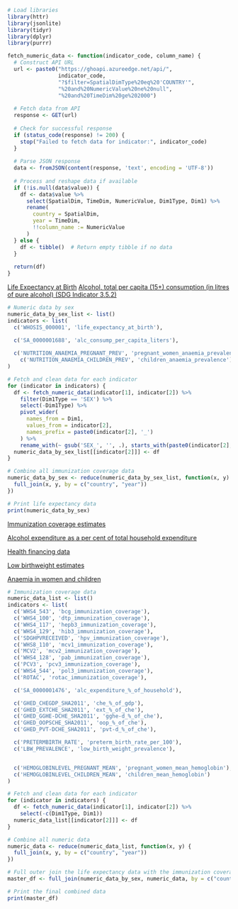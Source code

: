 ```r
# Load libraries
library(httr)    
library(jsonlite) 
library(tidyr)   
library(dplyr)   
library(purrr)
```


```r
fetch_numeric_data <- function(indicator_code, column_name) {
  # Construct API URL
  url <- paste0("https://ghoapi.azureedge.net/api/",
                indicator_code, 
                "?$filter=SpatialDimType%20eq%20'COUNTRY'",
                "%20and%20NumericValue%20ne%20null",
                "%20and%20TimeDim%20ge%202000")
  
  # Fetch data from API
  response <- GET(url)
  
  # Check for successful response
  if (status_code(response) != 200) {
    stop("Failed to fetch data for indicator:", indicator_code)
  }
  
  # Parse JSON response
  data <- fromJSON(content(response, 'text', encoding = 'UTF-8'))
  
  # Process and reshape data if available
  if (!is.null(data$value)) {
    df <- data$value %>%
      select(SpatialDim, TimeDim, NumericValue, Dim1Type, Dim1) %>%
      rename(
        country = SpatialDim,
        year = TimeDim,
        !!column_name := NumericValue
      )
  } else {
    df <- tibble()  # Return empty tibble if no data
  }
  
  return(df)
}
```


[Life Expectancy at Birth](https://www.who.int/data/gho/data/indicators/indicator-details/GHO/life-expectancy-at-birth-(years))
[Alcohol, total per capita (15+) consumption (in litres of pure alcohol) (SDG Indicator 3.5.2)](https://www.who.int/data/gho/data/indicators/indicator-details/GHO/total-(recorded-unrecorded)-alcohol-per-capita-(15-)-consumption)
```r
# Numeric data by sex
numeric_data_by_sex_list <- list()
indicators <- list(
  c('WHOSIS_000001', 'life_expectancy_at_birth'),
  
  c('SA_0000001688', 'alc_consump_per_capita_liters'),

  c('NUTRITION_ANAEMIA_PREGNANT_PREV', 'pregnant_women_anaemia_prevalence'),
    c('NUTRITION_ANAEMIA_CHILDREN_PREV', 'children_anaemia_prevalence')
)

# Fetch and clean data for each indicator
for (indicator in indicators) {
  df <- fetch_numeric_data(indicator[1], indicator[2]) %>%
    filter(Dim1Type == 'SEX') %>%
    select(-Dim1Type) %>%
    pivot_wider(
      names_from = Dim1,
      values_from = indicator[2],
      names_prefix = paste0(indicator[2], '_')
    ) %>%
    rename_with(~ gsub('SEX_', '', .), starts_with(paste0(indicator[2], '_')))
  numeric_data_by_sex_list[[indicator[2]]] <- df
}

# Combine all immunization coverage data
numeric_data_by_sex <- reduce(numeric_data_by_sex_list, function(x, y) {
  full_join(x, y, by = c("country", "year"))
})

# Print life expectancy data
print(numeric_data_by_sex)
```


[Immunization coverage estimates](https://www.who.int/data/gho/data/themes/topics/indicator-groups/indicator-group-details/GHO/immunization-coverage-estimates)

[Alcohol expenditure as a per cent of total household expenditure](https://www.who.int/data/gho/data/indicators/indicator-details/GHO/alcohol-expenditure-as-a-per-cent-of-total-household-expenditure)

[Health financing data](https://www.who.int/data/gho/data/themes/topics/health-financing)

[Low birthweight estimates](https://www.who.int/data/gho/data/themes/topics/topic-details/GHO/low-birthweight-estimates)

[Anaemia in women and children](https://www.who.int/data/gho/data/themes/topics/anaemia_in_women_and_children)
```r
# Immunization coverage data
numeric_data_list <- list()
indicators <- list(
  c('WHS4_543', 'bcg_immunization_coverage'),
  c('WHS4_100', 'dtp_immunization_coverage'),
  c('WHS4_117', 'hepb3_immunization_coverage'),
  c('WHS4_129', 'hib3_immunization_coverage'),
  c('SDGHPVRECEIVED', 'hpv_immunization_coverage'),
  c('WHS8_110', 'mcv1_immunization_coverage'),
  c('MCV2', 'mcv2_immunization_coverage'),
  c('WHS4_128', 'pab_immunization_coverage'),
  c('PCV3', 'pcv3_immunization_coverage'),
  c('WHS4_544', 'pol3_immunization_coverage'),
  c('ROTAC', 'rotac_immunization_coverage'),

  c('SA_0000001476', 'alc_expenditure_%_of_household'),

  c('GHED_CHEGDP_SHA2011', 'che_%_of_gdp'),
  c('GHED_EXTCHE_SHA2011', 'ext_%_of_che'),
  c('GHED_GGHE-DCHE_SHA2011', 'gghe-d_%_of_che'),
  c('GHED_OOPSCHE_SHA2011', 'oop_%_of_che'),
  c('GHED_PVT-DCHE_SHA2011', 'pvt-d_%_of_che'),

  c('PRETERMBIRTH_RATE', 'preterm_birth_rate_per_100'),
  c('LBW_PREVALENCE', 'low_birth_weight_prevalence'),


  c('HEMOGLOBINLEVEL_PREGNANT_MEAN', 'pregnant_women_mean_hemoglobin'),
  c('HEMOGLOBINLEVEL_CHILDREN_MEAN', 'children_mean_hemoglobin')
)

# Fetch and clean data for each indicator
for (indicator in indicators) {
  df <- fetch_numeric_data(indicator[1], indicator[2]) %>%
    select(-c(Dim1Type, Dim1))
  numeric_data_list[[indicator[2]]] <- df
}

# Combine all numeric data
numeric_data <- reduce(numeric_data_list, function(x, y) {
  full_join(x, y, by = c("country", "year"))
})
```


```r
# Full outer join the life expectancy data with the immunization coverage data
master_df <- full_join(numeric_data_by_sex, numeric_data, by = c("country", "year"))

# Print the final combined data
print(master_df)
```

